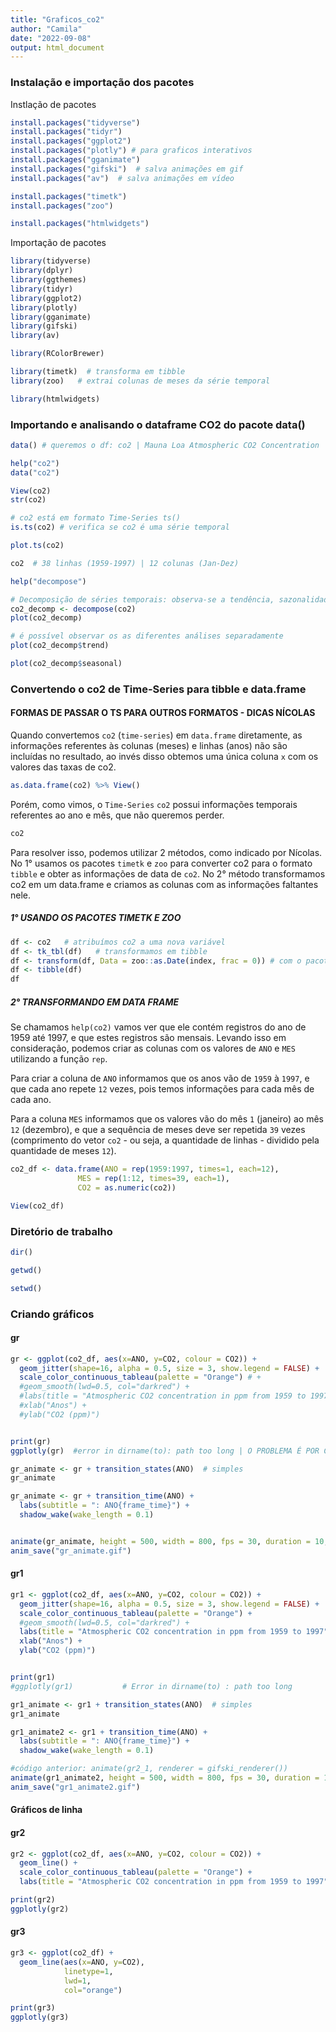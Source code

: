 ```yaml
---
title: "Graficos_co2"
author: "Camila"
date: "2022-09-08"
output: html_document
---
```


### Instalação e importação dos pacotes

Instlação de pacotes

```r
install.packages("tidyverse")
install.packages("tidyr")
install.packages("ggplot2")
install.packages("plotly") # para graficos interativos
install.packages("gganimate")
install.packages("gifski")  # salva animações em gif
install.packages("av")  # salva animações em vídeo

install.packages("timetk")
install.packages("zoo")

install.packages("htmlwidgets")
```

Importação de pacotes

```r
library(tidyverse)
library(dplyr)
library(ggthemes)
library(tidyr)
library(ggplot2)
library(plotly)
library(gganimate)
library(gifski)
library(av)

library(RColorBrewer)

library(timetk)  # transforma em tibble
library(zoo)   # extrai colunas de meses da série temporal

library(htmlwidgets)
```

### Importando e analisando o dataframe CO2 do pacote data()

```r

data() # queremos o df: co2 | Mauna Loa Atmospheric CO2 Concentration

help("co2")
data("co2")

View(co2)
str(co2)

# co2 está em formato Time-Series ts()
is.ts(co2) # verifica se co2 é uma série temporal
```

```r
plot.ts(co2)
```

```r
co2  # 38 linhas (1959-1997) | 12 colunas (Jan-Dez)
```

```r
help("decompose")

# Decomposição de séries temporais: observa-se a tendência, sazonalidade e o componente aleatória.
co2_decomp <- decompose(co2) 
plot(co2_decomp)

# é possível observar os as diferentes análises separadamente
plot(co2_decomp$trend)

plot(co2_decomp$seasonal)
```

### Convertendo o co2 de Time-Series para tibble e data.frame

#### FORMAS DE PASSAR O TS PARA OUTROS FORMATOS - DICAS NÍCOLAS

Quando convertemos `co2` (`time-series`) em `data.frame` diretamente, as informações referentes às colunas (meses) e linhas (anos) não são incluídas no resultado, ao invés disso obtemos uma única coluna `x` com os valores das taxas de co2.

```r
as.data.frame(co2) %>% View()
```

Porém, como vimos, o `Time-Series` `co2` possui informações temporais referentes ao ano e mês, que não queremos perder.

```r
co2
```

Para resolver isso, podemos utilizar 2 métodos, como indicado por Nícolas. No 1° usamos os pacotes `timetk` e `zoo` para converter co2 para o formato `tibble` e obter as informações de data de `co2`. No 2° método transformamos co2 em um data.frame e criamos as colunas com as informações faltantes nele.

##### 1° USANDO OS PACOTES TIMETK E ZOO

```r

df <- co2   # atribuímos co2 a uma nova variável
df <- tk_tbl(df)   # transformamos em tibble
df <- transform(df, Data = zoo::as.Date(index, frac = 0)) # com o pacote zoo definimos o index como a coluna Data
df <- tibble(df)   
df
```

##### 2° TRANSFORMANDO EM DATA FRAME

Se chamamos `help(co2)` vamos ver que ele contém registros do ano de 1959 até 1997, e que estes registros são mensais. Levando isso em consideração, podemos criar as colunas com os valores de `ANO` e `MES` utilizando a função `rep`.

Para criar a coluna de `ANO` informamos que os anos vão de `1959` à `1997`, e que cada ano repete `12` vezes, pois temos informações para cada mês de cada ano.

Para a coluna `MES` informamos que os valores vão do mês `1` (janeiro) ao mês `12` (dezembro), e que a sequência de meses deve ser repetida `39` vezes (comprimento do vetor `co2` - ou seja, a quantidade de linhas - dividido pela quantidade de meses `12`).

```r
co2_df <- data.frame(ANO = rep(1959:1997, times=1, each=12), 
               MES = rep(1:12, times=39, each=1),
               CO2 = as.numeric(co2))

View(co2_df)
```

### Diretório de trabalho

```r
dir()

getwd()

setwd()
```

### Criando gráficos

#### gr

```r

gr <- ggplot(co2_df, aes(x=ANO, y=CO2, colour = CO2)) + 
  geom_jitter(shape=16, alpha = 0.5, size = 3, show.legend = FALSE) +
  scale_color_continuous_tableau(palette = "Orange") # +
  #geom_smooth(lwd=0.5, col="darkred") +
  #labs(title = "Atmospheric CO2 concentration in ppm from 1959 to 1997") +
  #xlab("Anos") +
  #ylab("CO2 (ppm)")


print(gr)
ggplotly(gr)  #error in dirname(to): path too long | O PROBLEMA É POR CAUSA DO MARKDOWN, NOT SURE WHY, MAS NO FORMATO R SCRIP RODA NORMAL
```

```r

gr_animate <- gr + transition_states(ANO)  # simples
gr_animate
```

```r

gr_animate <- gr + transition_time(ANO) +
  labs(subtitle = ": ANO{frame_time}") +
  shadow_wake(wake_length = 0.1)


animate(gr_animate, height = 500, width = 800, fps = 30, duration = 10, res = 100)
anim_save("gr_animate.gif")
```

#### gr1

```r

gr1 <- ggplot(co2_df, aes(x=ANO, y=CO2, colour = CO2)) + 
  geom_jitter(shape=16, alpha = 0.5, size = 3, show.legend = FALSE) +
  scale_color_continuous_tableau(palette = "Orange") +
  #geom_smooth(lwd=0.5, col="darkred") +
  labs(title = "Atmospheric CO2 concentration in ppm from 1959 to 1997") +
  xlab("Anos") +
  ylab("CO2 (ppm)")


print(gr1)
#ggplotly(gr1)           # Error in dirname(to) : path too long
```

```r

gr1_animate <- gr1 + transition_states(ANO)  # simples
gr1_animate
```

```r

gr1_animate2 <- gr1 + transition_time(ANO) +
  labs(subtitle = ": ANO{frame_time}") +
  shadow_wake(wake_length = 0.1)

#código anterior: animate(gr2_1, renderer = gifski_renderer())
animate(gr1_animate2, height = 500, width = 800, fps = 30, duration = 10, res = 100)
anim_save("gr1_animate2.gif")
```

#### Gráficos de linha

#### gr2

```r

gr2 <- ggplot(co2_df, aes(x=ANO, y=CO2, colour = CO2)) + 
  geom_line() +
  scale_color_continuous_tableau(palette = "Orange") +
  labs(title = "Atmospheric CO2 concentration in ppm from 1959 to 1997")

print(gr2)
ggplotly(gr2)
```

#### gr3

```r

gr3 <- ggplot(co2_df) + 
  geom_line(aes(x=ANO, y=CO2),
            linetype=1,
            lwd=1,
            col="orange")

print(gr3)
ggplotly(gr3)
```
